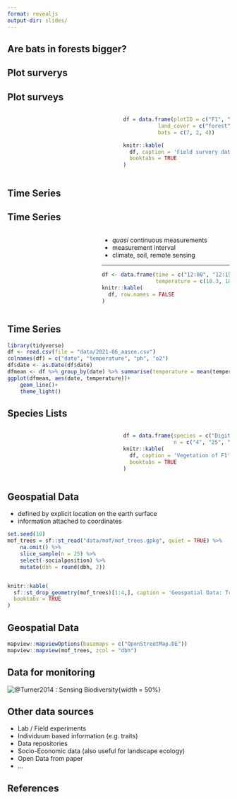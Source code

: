 ```yaml
---
format: revealjs
output-dir: slides/
---
```



## {background-image="assets/landscape_bats.svg" background-size="contain"}




## Are bats in forests bigger? {background-image="assets/landscape_bats.svg" background-size="contain"}




## {background-image="assets/landscape.svg" background-size="contain"}


## Plot surverys {background-image="assets/landscape_plots.svg" background-size="contain"}




## Plot surveys {background-image="assets/landscape_one_plot.svg" background-size="contain"}

:::: {.columns}

::: {.column width="50%"}

:::

::: {.column width="50%"}


```r
df = data.frame(plotID = c("F1", "F2", "A1"),
           land_cover = c("forest", "forest", "arable"),
           bats = c(7, 2, 4))

knitr::kable(
  df, caption = 'Field survery data on a plot',
  booktabs = TRUE
)
```

:::

::::


## Time Series {background-image="assets/landscape_one_plot_sensor.svg" background-size="contain"}


## Time Series {background-image="assets/landscape_one_plot_sensor.svg" background-size="contain"}

:::: {.columns}

::: {.column width="40%"}

:::

::: {.column width="60%"}

* _quasi_ continuous measurements
* measurement interval
* climate, soil, remote sensing


***


```r

df <- data.frame(time = c("12:00", "12:15", "12:30"),
                 temperature = c(18.3, 18.5, 18.6))
knitr::kable(
  df, row.names = FALSE
)
```
:::

::::



## Time Series


```r

library(tidyverse)
df <- read.csv(file = "data/2021-06_aasee.csv")
colnames(df) = c("date", "temperature", "ph", "o2")
df$date <- as.Date(df$date)
dfmean <- df %>% group_by(date) %>% summarise(temperature = mean(temperature))
ggplot(dfmean, aes(date, temperature))+
    geom_line()+
    theme_light()
```




## Species Lists {background-image="assets/landscape_one_plot.svg" background-size="contain"}


:::: {.columns}

::: {.column width="50%"}

:::

::: {.column width="50%"}
```r
df = data.frame(species = c("Digitalis purpurea", "Galium odoratum", "Fagus Sylvatica"),
                n = c("4", "25", "20"))
knitr::kable(
  df, caption = 'Vegetation of F1',
  booktabs = TRUE
)
```
:::

::::








## Geospatial Data

* defined by explicit location on the earth surface
* information attached to coordinates

```r
set.seed(10)
mof_trees = sf::st_read("data/mof/mof_trees.gpkg", quiet = TRUE) %>% 
    na.omit() %>%
    slice_sample(n = 25) %>% 
    select(-socialposition) %>% 
    mutate(dbh = round(dbh, 2))


knitr::kable(
  sf::st_drop_geometry(mof_trees)[1:4,], caption = 'Geospatial Data: Tree locations',
  booktabs = TRUE
)
```


## Geospatial Data

```r
mapview::mapviewOptions(basemaps = c("OpenStreetMap.DE"))
mapview::mapview(mof_trees, zcol = "dbh")
```



## Data for monitoring


![@Turner2014 : Sensing Biodiversity](https://www.science.org/cms/10.1126/science.1256014/asset/1e767e07-e785-4851-9ea0-6604203398a1/assets/graphic/346_301_f1.jpeg){width = 50%}

## Other data sources

* Lab / Field experiments
* Individuum based information (e.g. traits)
* Data repositories
* Socio-Economic data (also useful for landscape ecology)
* Open Data from paper
* ...





## References



